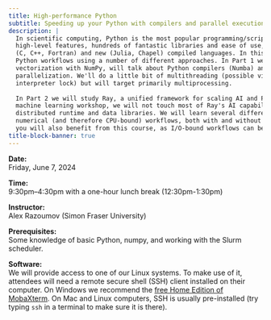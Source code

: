 ```yaml
---
title: High-performance Python
subtitle: Speeding up your Python with compilers and parallel execution.
description: |
  In scientific computing, Python is the most popular programming/scripting language. While known for its
  high-level features, hundreds of fantastic libraries and ease of use, Python is slow compared to traditional
  (C, C++, Fortran) and new (Julia, Chapel) compiled languages. In this course we'll focus on speeding up your
  Python workflows using a number of different approaches. In Part 1 we will start with traditional
  vectorization with NumPy, will talk about Python compilers (Numba) and profiling and will cover
  parallelization. We'll do a little bit of multithreading (possible via numexpr, despite the global
  interpreter lock) but will target primarily multiprocessing.
  
  In Part 2 we will study Ray, a unified framework for scaling AI and Python applications. Since this is not a
  machine learning workshop, we will not touch most of Ray's AI capabilities, but will focus on its core
  distributed runtime and data libraries. We will learn several different approaches to parallelizing purely
  numerical (and therefore CPU-bound) workflows, both with and without reduction. If your code is I/O-bound,
  you will also benefit from this course, as I/O-bound workflows can be easily processed with Ray.
title-block-banner: true
---
```


:::{.topdef}

**Date:** \
Friday, June 7, 2024

**Time:** \
9:30pm–4:30pm with a one-hour lunch break (12:30pm-1:30pm)

**Instructor:** \
Alex Razoumov (Simon Fraser University)

**Prerequisites:** \
Some knowledge of basic Python, numpy, and working with the Slurm scheduler.

**Software:** \
We will provide access to one of our Linux systems. To make use of it, attendees will need a remote secure shell (SSH) client installed on their computer. On Windows we recommend the [free Home Edition of MobaXterm](https://mobaxterm.mobatek.net/download.html). On Mac and Linux computers, SSH is usually pre-installed (try typing `ssh` in a terminal to make sure it is there).

:::

<!-- <br> -->
<!-- Course notes can be found [here](https://wgpages.netlify.app/hpc-in-summer). -->
